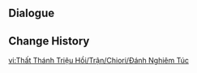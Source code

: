 {{Genius Invokation TCG Stage
|title        = Chiori: Serious
|type         = Serious Showdown
|group        = Invitation Board
|character    = Chiori
|requirement  = 7
|introduction = "I haven't lost yet. Now it's time for me to get really serious..."<br>{{Color|bp|Special Rule: "Chiori" starts with the Talent Card "In Five Colors Dyed" equipped.}}
|objective_1  = Achieve victory
|reward_1     = Lucky Coin*1000
|lineup       = Chiori;Kujou Sara;Gorou
|action       = In Five Colors Dyed;In Five Colors Dyed;Conductor's Top Hat;Conductor's Top Hat;Elemental Resonance: Woven Stone;Elemental Resonance: Woven Stone;Elemental Resonance: Enduring Rock;Elemental Resonance: Enduring Rock;Taroumaru;Taroumaru;Lumenstone Adjuvant;Lumenstone Adjuvant;Controlled Directional Blast;Controlled Directional Blast;Treasure-Seeking Seelie;Treasure-Seeking Seelie;Strategize;Strategize;Liyue Harbor Wharf;Liyue Harbor Wharf;End of the Line;End of the Line;Hanachirusato;Hanachirusato;Quick Knit;Quick Knit;Eremite Teatime;Eremite Teatime;The Bestest Travel Companion!;The Bestest Travel Companion!
|reserve      = 
}}

==Dialogue==
{{Transclude|Genius Invokation TCG/Stage/Chiori|Serious Showdown}}

==Change History==
{{Change History|5.1}}

[[vi:Thất Thánh Triệu Hồi/Trận/Chiori/Đánh Nghiêm Túc]]